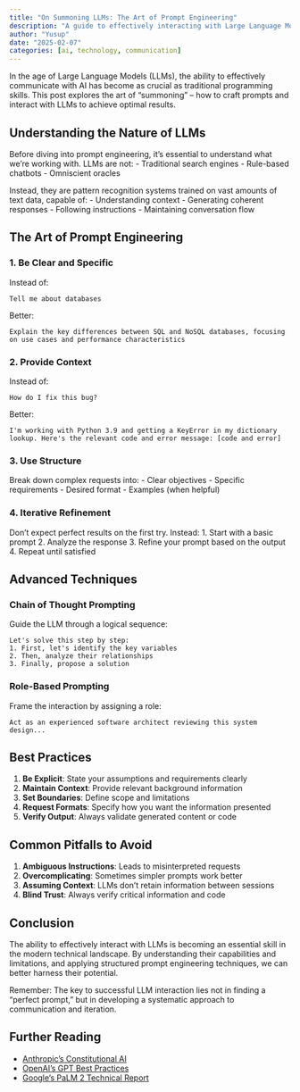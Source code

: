 ```yaml
---
title: "On Summoning LLMs: The Art of Prompt Engineering"
description: "A guide to effectively interacting with Large Language Models in the modern age"
author: "Yusup"
date: "2025-02-07"
categories: [ai, technology, communication]
---
```


In the age of Large Language Models (LLMs), the ability to effectively communicate with AI has become as crucial as traditional programming skills. This post explores the art of "summoning" – how to craft prompts and interact with LLMs to achieve optimal results.

## Understanding the Nature of LLMs

Before diving into prompt engineering, it's essential to understand what we're working with. LLMs are not:
- Traditional search engines
- Rule-based chatbots
- Omniscient oracles

Instead, they are pattern recognition systems trained on vast amounts of text data, capable of:
- Understanding context
- Generating coherent responses
- Following instructions
- Maintaining conversation flow

## The Art of Prompt Engineering

### 1. Be Clear and Specific

Instead of:
```
Tell me about databases
```

Better:
```
Explain the key differences between SQL and NoSQL databases, focusing on use cases and performance characteristics
```

### 2. Provide Context

Instead of:
```
How do I fix this bug?
```

Better:
```
I'm working with Python 3.9 and getting a KeyError in my dictionary lookup. Here's the relevant code and error message: [code and error]
```

### 3. Use Structure

Break down complex requests into:
- Clear objectives
- Specific requirements
- Desired format
- Examples (when helpful)

### 4. Iterative Refinement

Don't expect perfect results on the first try. Instead:
1. Start with a basic prompt
2. Analyze the response
3. Refine your prompt based on the output
4. Repeat until satisfied

## Advanced Techniques

### Chain of Thought Prompting

Guide the LLM through a logical sequence:
```
Let's solve this step by step:
1. First, let's identify the key variables
2. Then, analyze their relationships
3. Finally, propose a solution
```

### Role-Based Prompting

Frame the interaction by assigning a role:
```
Act as an experienced software architect reviewing this system design...
```

## Best Practices

1. **Be Explicit**: State your assumptions and requirements clearly
2. **Maintain Context**: Provide relevant background information
3. **Set Boundaries**: Define scope and limitations
4. **Request Formats**: Specify how you want the information presented
5. **Verify Output**: Always validate generated content or code

## Common Pitfalls to Avoid

1. **Ambiguous Instructions**: Leads to misinterpreted requests
2. **Overcomplicating**: Sometimes simpler prompts work better
3. **Assuming Context**: LLMs don't retain information between sessions
4. **Blind Trust**: Always verify critical information and code

## Conclusion

The ability to effectively interact with LLMs is becoming an essential skill in the modern technical landscape. By understanding their capabilities and limitations, and applying structured prompt engineering techniques, we can better harness their potential.

Remember: The key to successful LLM interaction lies not in finding a "perfect prompt," but in developing a systematic approach to communication and iteration.

## Further Reading

- [Anthropic's Constitutional AI](https://www.anthropic.com/research)
- [OpenAI's GPT Best Practices](https://platform.openai.com/docs/guides/gpt-best-practices)
- [Google's PaLM 2 Technical Report](https://ai.google/static/documents/palm2techreport.pdf)
